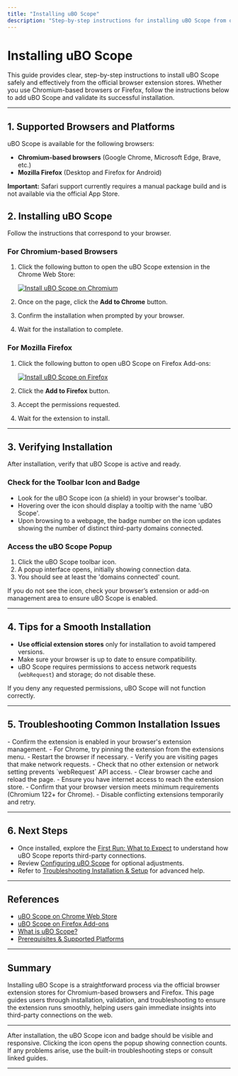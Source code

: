 ```yaml
---
title: "Installing uBO Scope"
description: "Step-by-step instructions for installing uBO Scope from official browser extension stores on various platforms. Includes image badges, direct links for Chromium and Firefox, and tips for validating a successful installation."
---
```


# Installing uBO Scope

This guide provides clear, step-by-step instructions to install uBO Scope safely and effectively from the official browser extension stores. Whether you use Chromium-based browsers or Firefox, follow the instructions below to add uBO Scope and validate its successful installation.

---

## 1. Supported Browsers and Platforms

uBO Scope is available for the following browsers:

- **Chromium-based browsers** (Google Chrome, Microsoft Edge, Brave, etc.)
- **Mozilla Firefox** (Desktop and Firefox for Android)

**Important:** Safari support currently requires a manual package build and is not available via the official App Store.


## 2. Installing uBO Scope

Follow the instructions that correspond to your browser.

### For Chromium-based Browsers

1. Click the following button to open the uBO Scope extension in the Chrome Web Store:

   [![Install uBO Scope on Chromium](https://github.com/user-attachments/assets/d5033882-0c94-424f-9e8b-e00ed832acf7)](https://chromewebstore.google.com/detail/ubo-scope/bbdpgcaljkaaigfcomhidmneffjjjfgp)

2. Once on the page, click the **Add to Chrome** button.
3. Confirm the installation when prompted by your browser.
4. Wait for the installation to complete.

### For Mozilla Firefox

1. Click the following button to open uBO Scope on Firefox Add-ons:

   [![Install uBO Scope on Firefox](https://github.com/user-attachments/assets/8a33b8ba-57ee-4a54-a83c-7d21f9b2dafb)](https://addons.mozilla.org/firefox/addon/ubo-scope/)

2. Click the **Add to Firefox** button.
3. Accept the permissions requested.
4. Wait for the extension to install.

---

## 3. Verifying Installation

After installation, verify that uBO Scope is active and ready.

### Check for the Toolbar Icon and Badge

- Look for the uBO Scope icon (a shield) in your browser's toolbar.
- Hovering over the icon should display a tooltip with the name 'uBO Scope'.
- Upon browsing to a webpage, the badge number on the icon updates showing the number of distinct third-party domains connected.

### Access the uBO Scope Popup

1. Click the uBO Scope toolbar icon.
2. A popup interface opens, initially showing connection data.
3. You should see at least the 'domains connected' count.

<Tip>
If you do not see the icon, check your browser’s extension or add-on management area to ensure uBO Scope is enabled.
</Tip>

---

## 4. Tips for a Smooth Installation

- **Use official extension stores** only for installation to avoid tampered versions.
- Make sure your browser is up to date to ensure compatibility.
- uBO Scope requires permissions to access network requests (`webRequest`) and storage; do not disable these.

<Warning>
If you deny any requested permissions, uBO Scope will not function correctly.
</Warning>

---

## 5. Troubleshooting Common Installation Issues

<AccordionGroup title="Troubleshooting Installation">
<Accordion title="The uBO Scope icon does not appear">
- Confirm the extension is enabled in your browser's extension management.
- For Chrome, try pinning the extension from the extensions menu.
- Restart the browser if necessary.
</Accordion>
<Accordion title="Badge does not update on browsing">
- Verify you are visiting pages that make network requests.
- Check that no other extension or network setting prevents `webRequest` API access.
- Clear browser cache and reload the page.
</Accordion>
<Accordion title="Installation fails or permission errors">
- Ensure you have internet access to reach the extension store.
- Confirm that your browser version meets minimum requirements (Chromium 122+ for Chrome).
- Disable conflicting extensions temporarily and retry.
</Accordion>
</AccordionGroup>

---

## 6. Next Steps

- Once installed, explore the [First Run: What to Expect](https://yourdocsdomain/getting-started/quick-setup/first-run) to understand how uBO Scope reports third-party connections.
- Review [Configuring uBO Scope](https://yourdocsdomain/getting-started/basic-usage-validation/configuring-ubo-scope) for optional adjustments.
- Refer to [Troubleshooting Installation & Setup](https://yourdocsdomain/getting-started/basic-usage-validation/troubleshooting-installation) for advanced help.


---

## References

- [uBO Scope on Chrome Web Store](https://chromewebstore.google.com/detail/ubo-scope/bbdpgcaljkaaigfcomhidmneffjjjfgp)
- [uBO Scope on Firefox Add-ons](https://addons.mozilla.org/firefox/addon/ubo-scope/)
- [What is uBO Scope?](https://yourdocsdomain/overview/product-introduction-and-value/what-is-ubo-scope)
- [Prerequisites & Supported Platforms](https://yourdocsdomain/getting-started/quick-setup/prerequisites-requirements)


---

## Summary

Installing uBO Scope is a straightforward process via the official browser extension stores for Chromium-based browsers and Firefox. This page guides users through installation, validation, and troubleshooting to ensure the extension runs smoothly, helping users gain immediate insights into third-party connections on the web.

---

<Check>
After installation, the uBO Scope icon and badge should be visible and responsive.
Clicking the icon opens the popup showing connection counts.
If any problems arise, use the built-in troubleshooting steps or consult linked guides.
</Check>

---